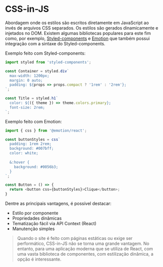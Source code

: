 
CSS-in-JS
=========

Abordagem onde os estilos são escritos diretamente em JavaScript ao invés de arquivos CSS separados. Os estilos são gerados dinamicamente e injetados no DOM. Existem algumas bibliotecas populares para este fim como, por exemplo, [Styled-components](https://styled-components.com/) e [Emotion](https://emotion.sh/docs/introduction) que também possui integração com a sintaxe do Styled-components.

Exemplo feito com Styled-components:

```js
import styled from 'styled-components';

const Container = styled.div`
  max-width: 1200px;
  margin: 0 auto;
  padding: ${props => props.compact ? '1rem' : '2rem'};
`;

const Title = styled.h1`
  color: ${({ theme }) => theme.colors.primary};
  font-size: 2rem;
`;
```

Exemplo feito com Emotion:

```js
import { css } from '@emotion/react';

const buttonStyles = css`
  padding: 1rem 2rem;
  background: #007bff;
  color: white;
  
  &:hover {
    background: #0056b3;
  }
`;

const Button = () => {
  return <button css={buttonStyles}>Clique</button>;
}
```

Dentre as principais vantagens, é possível destacar:

- Estilo por componente
- Propriedades dinâmicas
- Tematização fácil via API Context (React)
- Manutenção simples

> Quando o site é feito com páginas estáticas ou exige ser performático, CSS-in-JS não se torna uma grande vantagem. No entanto, para uma aplicação moderna que se utiliza de React, com uma vasta biblioteca de componentes, com estilização dinâmica, a opção é interessante.

<Footer previous={{ title: 'sass', href: 'sass' }} next={{ title: 'es6_plus', href: 'es6-plus'}} />